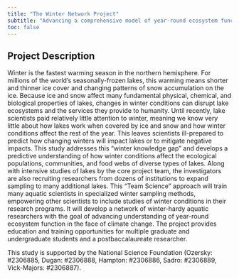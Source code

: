 ```yaml
---
title: "The Winter Network Project"
subtitle: "Advancing a comprehensive model of year-round ecosystem function in seasonally frozen lakes through networked science"
toc: false
---
```


## Project Description

Winter is the fastest warming season in the northern hemisphere. For millions of the world's seasonally-frozen lakes, this warming means shorter and thinner ice cover and changing patterns of snow accumulation on the ice. Because ice and snow affect many fundamental physical, chemical, and biological properties of lakes, changes in winter conditions can disrupt lake ecosystems and the services they provide to humanity. Until recently, lake scientists paid relatively little attention to winter, meaning we know very little about how lakes work when covered by ice and snow and how winter conditions affect the rest of the year. This leaves scientists ill-prepared to predict how changing winters will impact lakes or to mitigate negative impacts. This study addresses this "winter knowledge gap" and develops a predictive understanding of how winter conditions affect the ecological populations, communities, and food webs of diverse types of lakes. Along with intensive studies of lakes by the core project team, the investigators are also recruiting researchers from dozens of institutions to expand sampling to many additional lakes. This "Team Science" approach will train many aquatic scientists in specialized winter sampling methods, empowering other scientists to include studies of winter conditions in their research programs. It will develop a network of winter-hardy aquatic researchers with the goal of advancing understanding of year-round ecosystem function in the face of climate change. The project provides education and training opportunities for multiple graduate and undergraduate students and a postbaccalaureate researcher.

This study is supported by the National Science Foundation (Ozersky: #2306885, Dugan: #2306888, Hampton: #2306886, Sadro: #2306889, Vick-Majors: #2306887).
